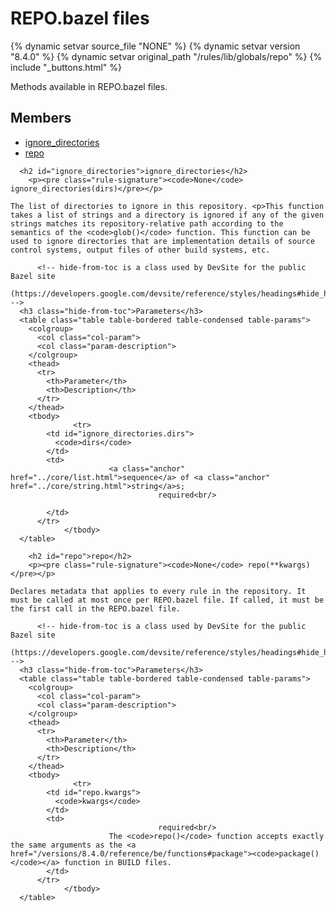 <html devsite>
<head>
  <meta name="project_path" value="/_project.yaml">
  <meta name="book_path" value="/versions/8.4.0/_book.yaml">
</head>
<body>

<h1 class="page-title" id="modules.repo">REPO.bazel files</h1>

{% dynamic setvar source_file "NONE" %}
{% dynamic setvar version "8.4.0" %}
{% dynamic setvar original_path "/rules/lib/globals/repo" %}
{% include "_buttons.html" %}
<!-- {% raw %} -->

Methods available in REPO.bazel files.

<h2>Members</h2>
<ul>
    <li>
    <a href="#ignore_directories">ignore_directories</a>
  </li>
      <li>
    <a href="#repo">repo</a>
  </li>
  </ul>

      <h2 id="ignore_directories">ignore_directories</h2>
        <p><pre class="rule-signature"><code>None</code> ignore_directories(dirs)</pre></p>

    The list of directories to ignore in this repository. <p>This function takes a list of strings and a directory is ignored if any of the given strings matches its repository-relative path according to the semantics of the <code>glob()</code> function. This function can be used to ignore directories that are implementation details of source control systems, output files of other build systems, etc.

          <!-- hide-from-toc is a class used by DevSite for the public Bazel site
      (https://developers.google.com/devsite/reference/styles/headings#hide_headings_from_the_toc) -->
      <h3 class="hide-from-toc">Parameters</h3>
      <table class="table table-bordered table-condensed table-params">
        <colgroup>
          <col class="col-param">
          <col class="param-description">
        </colgroup>
        <thead>
          <tr>
            <th>Parameter</th>
            <th>Description</th>
          </tr>
        </thead>
        <tbody>
                  <tr>
            <td id="ignore_directories.dirs">
              <code>dirs</code>
            </td>
            <td>
                          <a class="anchor" href="../core/list.html">sequence</a> of <a class="anchor" href="../core/string.html">string</a>s;
                                     required<br/>

            </td>
          </tr>
                </tbody>
      </table>

        <h2 id="repo">repo</h2>
        <p><pre class="rule-signature"><code>None</code> repo(**kwargs)</pre></p>

    Declares metadata that applies to every rule in the repository. It must be called at most once per REPO.bazel file. If called, it must be the first call in the REPO.bazel file.

          <!-- hide-from-toc is a class used by DevSite for the public Bazel site
      (https://developers.google.com/devsite/reference/styles/headings#hide_headings_from_the_toc) -->
      <h3 class="hide-from-toc">Parameters</h3>
      <table class="table table-bordered table-condensed table-params">
        <colgroup>
          <col class="col-param">
          <col class="param-description">
        </colgroup>
        <thead>
          <tr>
            <th>Parameter</th>
            <th>Description</th>
          </tr>
        </thead>
        <tbody>
                  <tr>
            <td id="repo.kwargs">
              <code>kwargs</code>
            </td>
            <td>
                                     required<br/>
                          The <code>repo()</code> function accepts exactly the same arguments as the <a href="/versions/8.4.0/reference/be/functions#package"><code>package()</code></a> function in BUILD files.
            </td>
          </tr>
                </tbody>
      </table>


</body>
</html>

<!-- {% endraw %} -->
